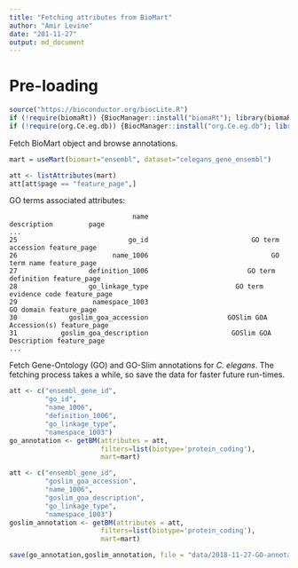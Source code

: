 ```yaml
---
title: "Fetching attributes from BioMart"
author: "Amir Levine"
date: "201-11-27"
output: md_document
---
```


# Pre-loading
```r
source("https://bioconductor.org/biocLite.R")
if (!require(biomaRt)) {BiocManager::install("biomaRt"); library(biomaRt)}
if (!require(org.Ce.eg.db)) {BiocManager::install("org.Ce.eg.db"); library(org.Ce.eg.db)}
```

Fetch BioMart object and browse annotations.

```r
mart = useMart(biomart="ensembl", dataset="celegans_gene_ensembl")
```

```r
att <- listAttributes(mart)
att[att$page == "feature_page",]
```
GO terms associated attributes:
```
                               name                                description         page
...
25                            go_id                          GO term accession feature_page
26                        name_1006                               GO term name feature_page
27                  definition_1006                         GO term definition feature_page
28                  go_linkage_type                      GO term evidence code feature_page
29                   namespace_1003                                  GO domain feature_page
30             goslim_goa_accession                    GOSlim GOA Accession(s) feature_page
31           goslim_goa_description                     GOSlim GOA Description feature_page
...
```

Fetch Gene-Ontology (GO) and GO-Slim annotations for *C. elegans*. 
The fetching process takes a while, so save the data for faster future run-times.
```r
att <- c("ensembl_gene_id",
         "go_id",
         "name_1006",
         "definition_1006",
         "go_linkage_type",
         "namespace_1003")
go_annotation <- getBM(attributes = att, 
                       filters=list(biotype='protein_coding'),
                       mart=mart)

att <- c("ensembl_gene_id",
         "goslim_goa_accession",
         "name_1006",
         "goslim_goa_description",
         "go_linkage_type",
         "namespace_1003")
goslim_annotation <- getBM(attributes = att, 
                       filters=list(biotype='protein_coding'),
                       mart=mart)

save(go_annotation,goslim_annotation, file = "data/2018-11-27-GO-annotations.Rdata")
```
